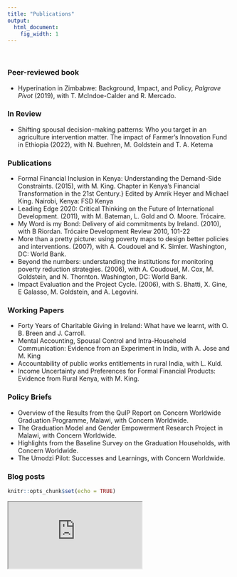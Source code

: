 ```yaml
---
title: "Publications"
output:
  html_document:
    fig_width: 1
---
```


<br>

### Peer-reviewed book

- Hyperination in Zimbabwe: Background, Impact, and Policy,
_Palgrave Pivot_ (2019), with T. McIndoe-Calder and R. Mercado.

### In Review
- Shifting spousal decision-making patterns: Who you target in an agriculture intervention matter. The impact of Farmer's Innovation Fund in Ethiopia (2022), with N. Buehren, M. Goldstein and T. A. Ketema


### Publications
- Formal Financial Inclusion in Kenya: Understanding the Demand-Side Constraints. (2015), with M. King. Chapter in Kenya's Financial Transformation in the 21st Century.} Edited by Amrik Heyer and Michael King. Nairobi, Kenya: FSD Kenya
- Leading Edge 2020: Critical Thinking on the Future of International Development. (2011), with M. Bateman, L. Gold and O. Moore. Trócaire.
- My Word is my Bond: Delivery of aid commitments by Ireland. (2010), with B Riordan. Trócaire Development Review 2010, 101-22
- More than a pretty picture: using poverty maps to design better policies and interventions. (2007), with A. Coudouel and K. Simler. Washington, DC: World Bank.
- Beyond the numbers: understanding the institutions for monitoring poverty reduction strategies. (2006), with A. Coudouel, M. Cox, M. Goldstein, and N. Thornton. Washington, DC: World Bank.
- Impact Evaluation and the Project Cycle. (2006), with S. Bhatti, X. Gine, E Galasso, M. Goldstein, and A. Legovini.   


### Working Papers
- Forty Years of Charitable Giving in Ireland: What have we learnt, with  O. B. Breen and J. Carroll.
- Mental Accounting, Spousal Control and Intra-Household Communication: Evidence from an Experiment in India, with A. Jose and M. King
- Accountability of public works entitlements in rural India, with L. Kuld. 
- Income Uncertainty and Preferences for Formal Financial Products: Evidence from Rural Kenya, with M. King.

### Policy Briefs
- Overview of the Results from the QuIP Report on Concern Worldwide Graduation Programme, Malawi, with Concern Worldwide.
- The Graduation Model and Gender Empowerment Research Project in Malawi, with Concern Worldwide.
-  Highlights from the Baseline Survey on the Graduation Households, with Concern Worldwide. 
- The Umodzi Pilot: Successes and Learnings, with Concern Worldwide.

### Blog posts
```r
knitr::opts_chunk$set(echo = TRUE)
```
<iframe src="https://www.youtube.com/watch?v=eyvcEuIqstg" data-external= "1" > </iframe>






